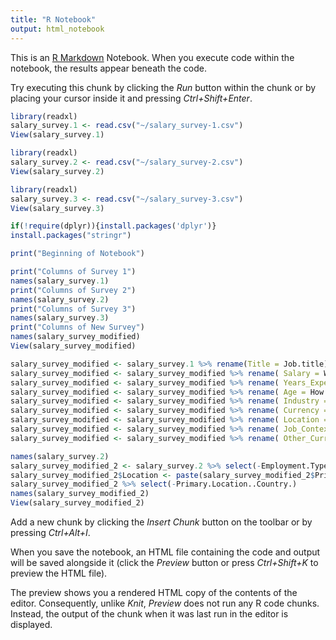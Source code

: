---
title: "R Notebook"
output: html_notebook
---

This is an [R Markdown](http://rmarkdown.rstudio.com) Notebook. When you execute code within the notebook, the results appear beneath the code. 

Try executing this chunk by clicking the *Run* button within the chunk or by placing your cursor inside it and pressing *Ctrl+Shift+Enter*. 
```{r}
library(readxl)
salary_survey.1 <- read.csv("~/salary_survey-1.csv")
View(salary_survey.1)

library(readxl)
salary_survey.2 <- read.csv("~/salary_survey-2.csv")
View(salary_survey.2)

library(readxl)
salary_survey.3 <- read.csv("~/salary_survey-3.csv")
View(salary_survey.3)
```
```{r}
if(!require(dplyr)){install.packages('dplyr')}
install.packages("stringr")
```

```{r}
print("Beginning of Notebook")
```
```{r}
print("Columns of Survey 1")
names(salary_survey.1)
print("Columns of Survey 2")
names(salary_survey.2)
print("Columns of Survey 3")
names(salary_survey.3)
print("Columns of New Survey")
names(salary_survey_modified)
View(salary_survey_modified)
```
```{r}
salary_survey_modified <- salary_survey.1 %>% rename(Title = Job.title)
salary_survey_modified <- salary_survey_modified %>% rename( Salary = What.is.your.annual.salary.)
salary_survey_modified <- salary_survey_modified %>% rename( Years_Experience = How.many.years.of.post.college.professional.work.experience.do.you.have.)
salary_survey_modified <- salary_survey_modified %>% rename( Age = How.old.are.you.)
salary_survey_modified <- salary_survey_modified %>% rename( Industry = What.industry.do.you.work.in.)
salary_survey_modified <- salary_survey_modified %>% rename( Currency = Please.indicate.the.currency)
salary_survey_modified <- salary_survey_modified %>% rename( Location = Where.are.you.located...City.state.country.)
salary_survey_modified <- salary_survey_modified %>% rename( Job_Context = If.your.job.title.needs.additional.context..please.clarify.here.)
salary_survey_modified <- salary_survey_modified %>% rename( Other_Currency = If..Other...please.indicate.the.currency.here..)
```
```{r}
names(salary_survey.2)
salary_survey_modified_2 <- salary_survey.2 %>% select(-Employment.Type)
salary_survey_modified_2$Location <- paste(salary_survey_modified_2$Primary.Location..City., salary_survey_modified_2$Primary.Location..Country., sep=",")
salary_survey_modified_2 %>% select(-Primary.Location..Country.)
names(salary_survey_modified_2)
View(salary_survey_modified_2)

```

Add a new chunk by clicking the *Insert Chunk* button on the toolbar or by pressing *Ctrl+Alt+I*.

When you save the notebook, an HTML file containing the code and output will be saved alongside it (click the *Preview* button or press *Ctrl+Shift+K* to preview the HTML file).

The preview shows you a rendered HTML copy of the contents of the editor. Consequently, unlike *Knit*, *Preview* does not run any R code chunks. Instead, the output of the chunk when it was last run in the editor is displayed.
